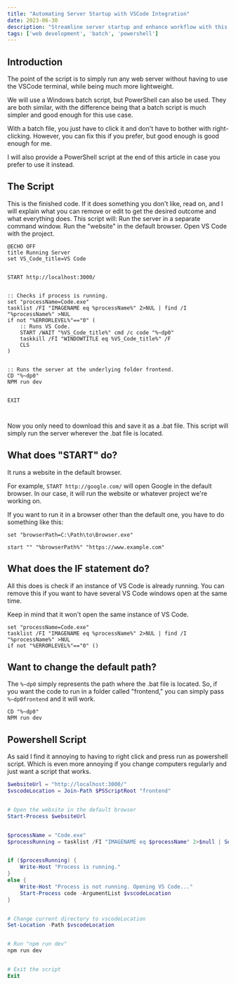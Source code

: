 ```yaml
---
title: "Automating Server Startup with VSCode Integration"
date: 2023-06-30
description: "Streamline server startup and enhance workflow with this guide on automating server startup and integrating it with Visual Studio Code for seamless development."
tags: ['web development', 'batch', 'powershell']
---
```


## Introduction

The point of the script is to simply run any web server without having to use the VSCode terminal, while being much more lightweight.

We will use a Windows batch script, but PowerShell can also be used. They are both similar, with the difference being that a batch script is much simpler and good enough for this use case.

With a batch file, you just have to click it and don't have to bother with right-clicking. However, you can fix this if you prefer, but good enough is good enough for me.

I will also provide a PowerShell script at the end of this article in case you prefer to use it instead.


## The Script

This is the finished code. If it does something you don't like, read on, and I will explain what you can remove or edit to get the desired outcome and what everything does.
This script will:
Run the server in a separate command window.
Run the "website" in the default browser.
Open VS Code with the project.

```
@ECHO OFF
title Running Server
set VS_Code_title=VS Code


START http://localhost:3000/


:: Checks if process is running.
set "processName=Code.exe"
tasklist /FI "IMAGENAME eq %processName%" 2>NUL | find /I "%processName%" >NUL
if not "%ERRORLEVEL%"=="0" (
    :: Runs VS Code.
    START /WAIT "%VS_Code_title%" cmd /c code "%~dp0"
    taskkill /FI "WINDOWTITLE eq %VS_Code_title%" /F
    CLS
)


:: Runs the server at the underlying folder frontend.
CD "%~dp0"
NPM run dev


EXIT



```

Now you only need to download this and save it as a .bat file. This script will simply run the server wherever the .bat file is located.


## What does "START" do?

It runs a website in the default browser.

For example, `START http://google.com/` will open Google in the default browser. In our case, it will run the website or whatever project we're working on.

If you want to run it in a browser other than the default one, you have to do something like this:

```
set "browserPath=C:\Path\to\Browser.exe"

start "" "%browserPath%" "https://www.example.com"
```


## What does the IF statement do?

All this does is check if an instance of VS Code is already running. You can remove this if you want to have several VS Code windows open at the same time.

Keep in mind that it won't open the same instance of VS Code.

```
set "processName=Code.exe"
tasklist /FI "IMAGENAME eq %processName%" 2>NUL | find /I "%processName%" >NUL
if not "%ERRORLEVEL%"=="0" ()
```

## Want to change the default path?

The `%~dp0` simply represents the path where the .bat file is located. So, if you want the code to run in a folder called "frontend," you can simply pass `%~dp0frontend` and it will work.



```
CD "%~dp0"
NPM run dev
```

## Powershell Script

As said I find it annoying to having to right click and press run as powershell script. Which is even more annoying if you change computers regularly and just want a script that works.

```powershell
$websiteUrl = "http://localhost:3000/"
$vscodeLocation = Join-Path $PSScriptRoot "frontend"


# Open the website in the default browser
Start-Process $websiteUrl


$processName = "Code.exe"
$processRunning = tasklist /FI "IMAGENAME eq $processName" 2>$null | Select-String -Pattern $processName


if ($processRunning) {
    Write-Host "Process is running."
}
else {
    Write-Host "Process is not running. Opening VS Code..."
    Start-Process code -ArgumentList $vscodeLocation
}


# Change current directory to vscodeLocation
Set-Location -Path $vscodeLocation


# Run "npm run dev"
npm run dev


# Exit the script
Exit
```

